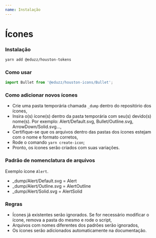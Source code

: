 ```yaml
---
name: Instalação
---
```


# Ícones

### Instalação

```bash
yarn add @eduzz/houston-tokens
```

### Como usar

```js
import Bullet from '@eduzz/houston-icons/Bullet';
```

### Como adicionar novos ícones

- Crie uma pasta temporária chamada `_dump` dentro do repositório dos ícones,
- Insira o(s) ícone(s) dentro da pasta temporária com seu(s) devido(s) nome(s). Por exemplo: Alert/Default.svg, Bullet/Outline.svg, ArrowDown/Solid.svg...,
- Certifique-se que os arquivos dentro das pastas dos ícones estejam com o nome e formato corretos,
- Rode o comando `yarn create-icon`;
- Pronto, os ícones serão criados com suas variações.

### Padrão de nomenclatura de arquivos

Exemplo ícone `Alert`.

- \_dump/Alert/Default.svg = Alert
- \_dump/Alert/Outline.svg = AlertOutline
- \_dump/Alert/Solid.svg = AlertSolid

### Regras

- Ícones já existentes serão ignorados. Se for necessário modificar o ícone, remova a pasta do mesmo e rode o script,
- Arquivos com nomes diferentes dos padrões serão ignorados,
- Os ícones serão adicionados automaticamente na documentação.
